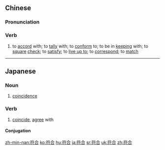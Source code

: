 ==Chinese==
{{zh-forms}}

===Pronunciation===
{{zh-pron
|m=fúhé,fǔhé,1nb=literary, standard,2nb=colloquial
|c=fu4 hap6
|h=pfs=fù-ha̍p
|mn=hû-ha̍p
|cat=v
}}

===Verb===
{{zh-verb}}

# to [[accord]] with; to [[tally]] with; to [[conform]] to; to be in [[keeping]] with; to [[square]] [[check]]; to [[satisfy]]; to [[live up to]]; to [[correspond]]; to [[match]]

{{zh-cat|Elementary}}

----

==Japanese==
{{ja-kanjitab|ふ|ごう|yomi=o}}

===Noun===
{{ja-noun|ふごう}}

# [[coincidence]]

===Verb===
{{ja-verb-suru|ふごう}}

# [[coincide]], [[agree]] with

====Conjugation====
{{ja-suru|ふごう}}

[[zh-min-nan:符合]]
[[ko:符合]]
[[hu:符合]]
[[ja:符合]]
[[sr:符合]]
[[uk:符合]]
[[zh:符合]]